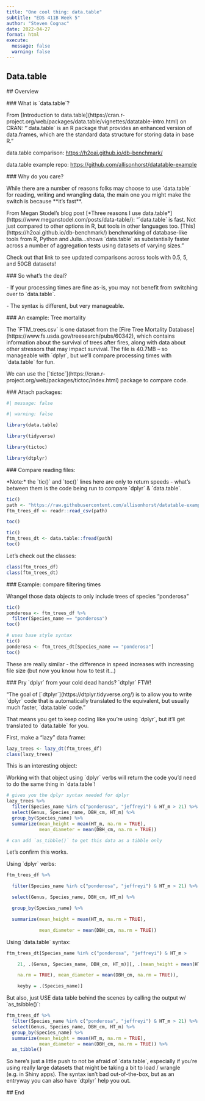 ```yaml
---
title: "One cool thing: data.table"
subtitle: "EDS 411B Week 5"
author: "Steven Cognac"
date: 2022-04-27
format: html
execute:
  message: false
  warning: false
---
```


## Data.table

\## Overview

\### What is \`data.table\`?

From \[Introduction to data.table\](https://cran.r-project.org/web/packages/data.table/vignettes/datatable-intro.html) on CRAN: "\`data.table\` is an R package that provides an enhanced version of data.frames, which are the standard data structure for storing data in base R."

data.table comparison: <https://h2oai.github.io/db-benchmark/>

data.table example repo: <https://github.com/allisonhorst/datatable-example>

\### Why do you care?

While there are a number of reasons folks may choose to use \`data.table\` for reading, writing and wrangling data, the main one you might make the switch is because \*\*it's fast\*\*.

From Megan Stodel's blog post \[\*Three reasons I use data.table\*\](https://www.meganstodel.com/posts/data-table/): "\`data.table\` is fast. Not just compared to other options in R, but tools in other languages too. \[This\](https://h2oai.github.io/db-benchmark/) benchmarking of database-like tools from R, Python and Julia...shows \`data.table\` as substantially faster across a number of aggregation tests using datasets of varying sizes."

Check out that link to see updated comparisons across tools with 0.5, 5, and 50GB datasets!

\### So what's the deal?

\- If your processing times are fine as-is, you may not benefit from switching over to \`data.table\`.

\- The syntax is different, but very manageable.

\### An example: Tree mortality

The \`FTM_trees.csv\` is one dataset from the \[Fire Tree Mortality Database\](https://www.fs.usda.gov/treesearch/pubs/60342), which contains information about the survival of trees after fires, along with data about other stressors that may impact survival. The file is 40.7MB -- so manageable with \`dplyr\`, but we'll compare processing times with \`data.table\` for fun.

We can use the \[\`tictoc\`\](https://cran.r-project.org/web/packages/tictoc/index.html) package to compare code.

\### Attach packages:

```r
#| message: false

#| warning: false

library(data.table)

library(tidyverse)

library(tictoc)

library(dtplyr)
```

\### Compare reading files:

\*Note:\* the \`tic()\` and \`toc()\` lines here are only to return speeds - what's between them is the code being run to compare \`dplyr\` & \`data.table\`.

```r
tic()
path <- "https://raw.githubusercontent.com/allisonhorst/datatable-example/main/FTM_trees.csv"
ftm_trees_df <- readr::read_csv(path)

toc()   
```

```r
tic()
ftm_trees_dt <- data.table::fread(path)
toc()
```

Let's check out the classes:

```r
class(ftm_trees_df)
class(ftm_trees_dt)
```

\### Example: compare filtering times

Wrangel those data objects to only include trees of species "ponderosa"

```r
tic()
ponderosa <- ftm_trees_df %>% 
  filter(Species_name == "ponderosa")
toc()
```

```r
# uses base style syntax
tic()
ponderosa <- ftm_trees_dt[Species_name == "ponderosa"]
toc()
```

These are really similar - the difference in speed increases with increasing file size (but now you know how to test it...)

\### Pry \`dplyr\` from your cold dead hands? \`dtplyr\` FTW!

"The goal of \[\`dtplyr\`\](https://dtplyr.tidyverse.org/) is to allow you to write \`dplyr\` code that is automatically translated to the equivalent, but usually much faster, \`data.table\` code."

That means you get to keep coding like you're using \`dplyr\`, but it'll get translated to \`data.table\` for you.

First, make a "lazy" data frame:

```r
lazy_trees <- lazy_dt(ftm_trees_df)
class(lazy_trees)
```

This is an interesting object:

Working with that object using \`dplyr\` verbs will return the code you'd need to do the same thing in \`data.table\`!

```r
# gives you the dplyr syntax needed for dplyr
lazy_trees %>% 
  filter(Species_name %in% c("ponderosa", "jeffreyi") & HT_m > 21) %>% 
  select(Genus, Species_name, DBH_cm, HT_m) %>% 
  group_by(Species_name) %>% 
  summarize(mean_height = mean(HT_m, na.rm = TRUE),
            mean_diameter = mean(DBH_cm, na.rm = TRUE))

# can add `as_tibble()` to get this data as a tibble only

```

Let's confirm this works.

Using \`dplyr\` verbs:

```r
ftm_trees_df %>% 

  filter(Species_name %in% c("ponderosa", "jeffreyi") & HT_m > 21) %>% 

  select(Genus, Species_name, DBH_cm, HT_m) %>% 

  group_by(Species_name) %>% 

  summarize(mean_height = mean(HT_m, na.rm = TRUE),

            mean_diameter = mean(DBH_cm, na.rm = TRUE))
```

Using \`data.table\` syntax:

```r
ftm_trees_dt[Species_name %in% c("ponderosa", "jeffreyi") & HT_m > 

    21, .(Genus, Species_name, DBH_cm, HT_m)][, .(mean_height = mean(HT_m, 

    na.rm = TRUE), mean_diameter = mean(DBH_cm, na.rm = TRUE)), 

    keyby = .(Species_name)]
```

But also, just USE data table behind the scenes by calling the output w/ \`as_tsibble()\`:

```r
ftm_trees_df %>% 
  filter(Species_name %in% c("ponderosa", "jeffreyi") & HT_m > 21) %>% 
  select(Genus, Species_name, DBH_cm, HT_m) %>% 
  group_by(Species_name) %>% 
  summarize(mean_height = mean(HT_m, na.rm = TRUE),
            mean_diameter = mean(DBH_cm, na.rm = TRUE)) %>% 
  as_tibble()
```

So here's just a little push to not be afraid of \`data.table\`, especially if you're using really large datasets that might be taking a bit to load / wrangle (e.g. in Shiny apps). The syntax isn't bad out-of-the-box, but as an entryway you can also have \`dtplyr\` help you out.

\## End
